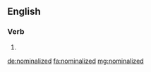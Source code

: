 ==English==

===Verb===
{{head|en|verb form}}

# {{en-past of|nominalize}}

[[de:nominalized]]
[[fa:nominalized]]
[[mg:nominalized]]